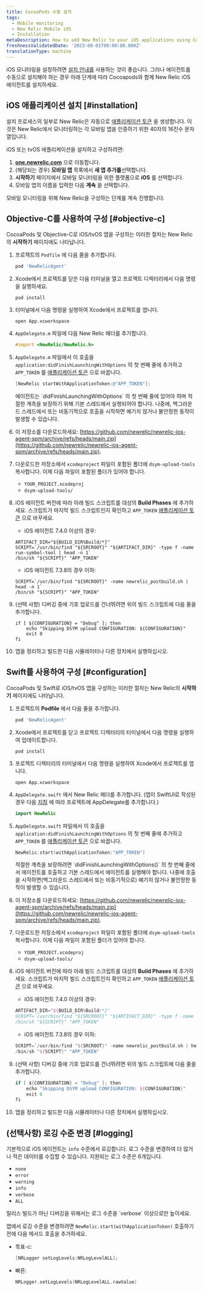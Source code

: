 ```yaml
---
title: CocoaPods 수동 설치
tags:
  - Mobile monitoring
  - New Relic Mobile iOS
  - Installation
metaDescription: How to add New Relic to your iOS applications using Cocoapods.
freshnessValidatedDate: '2023-08-01T00:00:00.000Z'
translationType: machine
---
```


iOS 모니터링을 설정하려면 [설치 안내를](https://onenr.io/0qwLv87gkj5) 사용하는 것이 좋습니다. 그러나 에이전트를 수동으로 설치해야 하는 경우 아래 단계에 따라 Cocoapods와 함께 New Relic iOS 에이전트를 설치하세요.

## iOS 애플리케이션 설치 [#installation]

설치 프로세스의 일부로 New Relic은 자동으로 [애플리케이션 토큰](/docs/mobile-apps/viewing-your-application-token) 을 생성합니다. 이것은 New Relic에서 모니터링하는 각 모바일 앱을 인증하기 위한 40자의 16진수 문자열입니다.

iOS 또는 tvOS 애플리케이션을 설치하고 구성하려면:

1. **[one.newrelic.com](https://one.newrelic.com/all-capabilities)** 으로 이동합니다.
2. (해당되는 경우) **모바일 앱** 목록에서 **새 앱 추가를**선택합니다.
3. **시작하기** 페이지에서 모바일 모니터링을 위한 플랫폼으로 **iOS** 를 선택합니다.
4. 모바일 앱의 이름을 입력한 다음 **계속** 을 선택합니다.

모바일 모니터링을 위해 New Relic을 구성하는 단계를 계속 진행합니다.

## Objective-C를 사용하여 구성 [#objective-c]

CocoaPods 및 Objective-C로 iOS/tvOS 앱을 구성하는 이러한 절차는 New Relic의 **시작하기** 페이지에도 나타납니다.

1. 프로젝트의 `Podfile` 에 다음 줄을 추가합니다.

   ```ruby
   pod 'NewRelicAgent'
   ```

2. Xcode에서 프로젝트를 닫은 다음 터미널을 열고 프로젝트 디렉터리에서 다음 명령을 실행하세요.

   ```shell
   pod install
   ```

3. 터미널에서 다음 명령을 실행하여 Xcode에서 프로젝트를 엽니다.

   ```shell
   open App.xcworkspace
   ```

4. `AppDelegate.m` 파일에 다음 New Relic 헤더를 추가합니다.

   ```objectivec
   #import <NewRelic/NewRelic.h>
   ```

5. `AppDelegate.m` 파일에서 이 호출을 `application:didFinishLaunchingWithOptions` 의 첫 번째 줄에 추가하고 `APP_TOKEN` 를 [애플리케이션 토큰](/docs/mobile-apps/viewing-your-application-token) 으로 바꿉니다.

   ```objectivec
   [NewRelic startWithApplicationToken:@"APP_TOKEN"];
   ```

   <Callout variant="important">
     에이전트는 `didFinishLaunchingWithOptions` 의 첫 번째 줄에 있어야 하며 적절한 계측을 보장하기 위해 기본 스레드에서 실행되어야 합니다. 나중에, 백그라운드 스레드에서 또는 비동기적으로 호출을 시작하면 예기치 않거나 불안정한 동작이 발생할 수 있습니다.
   </Callout>

6. 이 저장소를 다운로드하세요: [https://github.com/newrelic/newrelic-ios-agent-spm/archive/refs/heads/main.zip](https://github.com/newrelic/newrelic-ios-agent-spm/archive/refs/heads/main.zip).

7. 다운로드한 저장소에서 `xcodeproject` 파일이 포함된 폴더에 `dsym-upload-tools` 복사합니다. 이제 다음 파일이 포함된 폴더가 있어야 합니다.

   * `YOUR_PROJECT.xcodeproj`
   * `dsym-upload-tools/`

8. iOS 에이전트 버전에 따라 아래 빌드 스크립트를 대상의 **Build Phases** 에 추가하세요. 스크립트가 마지막 빌드 스크립트인지 확인하고 `APP_TOKEN` [애플리케이션 토큰](/docs/mobile-apps/viewing-your-application-token) 으로 바꾸세요.

   * iOS 에이전트 7.4.0 이상의 경우:

   ```shell
   ARTIFACT_DIR="${BUILD_DIR%Build/*}"
   SCRIPT=`/usr/bin/find "${SRCROOT}" "${ARTIFACT_DIR}" -type f -name run-symbol-tool | head -n 1`
   /bin/sh "${SCRIPT}" "APP_TOKEN"
   ```

   * iOS 에이전트 7.3.8의 경우 이하:

   ```shell
   SCRIPT=`/usr/bin/find "${SRCROOT}" -name newrelic_postbuild.sh | head -n 1`
   /bin/sh "${SCRIPT}" "APP_TOKEN"
   ```

9. (선택 사항) 디버깅 중에 기호 업로드를 건너뛰려면 위의 빌드 스크립트에 다음 줄을 추가합니다.

   ```shell
   if [ ${CONFIGURATION} = "Debug" ]; then
       echo "Skipping DSYM upload CONFIGURATION: ${CONFIGURATION}"
       exit 0
   fi
   ```

10. 앱을 정리하고 빌드한 다음 시뮬레이터나 다른 장치에서 실행하십시오.

## Swift를 사용하여 구성 [#configuration]

CocoaPods 및 Swift로 iOS/tvOS 앱을 구성하는 이러한 절차는 New Relic의 **시작하기** 페이지에도 나타납니다.

1. 프로젝트의 **Podfile** 에서 다음 줄을 추가합니다.

   ```ruby
   pod 'NewRelicAgent'
   ```

2. Xcode에서 프로젝트를 닫고 프로젝트 디렉터리의 터미널에서 다음 명령을 실행하여 업데이트합니다.

   ```shell
   pod install
   ```

3. 프로젝트 디렉터리의 터미널에서 다음 명령을 실행하여 Xcode에서 프로젝트를 엽니다.

   ```shell
   open App.xcworkspace
   ```

4. `AppDelegate.swift` 에서 New Relic 헤더를 추가합니다. (앱이 SwiftUI로 작성된 경우 다음 [지침](/docs/mobile-monitoring/new-relic-mobile-ios/troubleshoot/swiftui-appdelegate) 에 따라 프로젝트에 AppDelegate를 추가합니다.)

   ```swift
   import NewRelic
   ```

5. `AppDelegate.swift` 파일에서 이 호출을 `application:didFinishLaunchingWithOptions` 의 첫 번째 줄에 추가하고 `APP_TOKEN` 를 [애플리케이션 토큰](/docs/mobile-apps/viewing-your-application-token) 으로 바꿉니다.

   ```swift
   NewRelic.start(withApplicationToken:"APP_TOKEN")
   ```

   <Callout variant="important">
     적절한 계측을 보장하려면 `didFinishLaunchingWithOptions()` 의 첫 번째 줄에서 에이전트를 호출하고 기본 스레드에서 에이전트를 실행해야 합니다. 나중에 호출을 시작하면(백그라운드 스레드에서 또는 비동기적으로) 예기치 않거나 불안정한 동작이 발생할 수 있습니다.
   </Callout>

6. 이 저장소를 다운로드하세요: [https://github.com/newrelic/newrelic-ios-agent-spm/archive/refs/heads/main.zip](https://github.com/newrelic/newrelic-ios-agent-spm/archive/refs/heads/main.zip).

7. 다운로드한 저장소에서 `xcodeproject` 파일이 포함된 폴더에 `dsym-upload-tools` 복사합니다. 이제 다음 파일이 포함된 폴더가 있어야 합니다.

   * `YOUR_PROJECT.xcodeproj`
   * `dsym-upload-tools/`

8. iOS 에이전트 버전에 따라 아래 빌드 스크립트를 대상의 **Build Phases** 에 추가하세요. 스크립트가 마지막 빌드 스크립트인지 확인하고 `APP_TOKEN` [애플리케이션 토큰](/docs/mobile-apps/viewing-your-application-token) 으로 바꾸세요.

   * iOS 에이전트 7.4.0 이상의 경우:

   ```swift
   ARTIFACT_DIR="${BUILD_DIR%Build/*}"
   SCRIPT=`/usr/bin/find "${SRCROOT}" "${ARTIFACT_DIR}" -type f -name run-symbol-tool | head -n 1`
   /bin/sh "${SCRIPT}" "APP_TOKEN"
   ```

   * iOS 에이전트 7.3.8의 경우 이하:

   ```swift
   SCRIPT=`/usr/bin/find "${SRCROOT}" -name newrelic_postbuild.sh | head -n 1`
   /bin/sh "${SCRIPT}" "APP_TOKEN"
   ```

9. (선택 사항) 디버깅 중에 기호 업로드를 건너뛰려면 위의 빌드 스크립트에 다음 줄을 추가합니다.

   ```swift
   if [ ${CONFIGURATION} = "Debug" ]; then
       echo "Skipping DSYM upload CONFIGURATION: ${CONFIGURATION}"
       exit 0
   fi
   ```

10. 앱을 정리하고 빌드한 다음 시뮬레이터나 다른 장치에서 실행하십시오.

<InstallFeedback/>

## (선택사항) 로깅 수준 변경 [#logging]

기본적으로 iOS 에이전트는 `info` 수준에서 로깅합니다. 로그 수준을 변경하여 더 많거나 적은 데이터를 수집할 수 있습니다. 지원되는 로그 수준은 6개입니다.

* `none`
* `error`
* `warning`
* `info`
* `verbose`
* `ALL`

<Callout variant="important">
  릴리스 빌드가 아닌 디버깅을 위해서는 로그 수준을 `verbose` 이상으로만 높이세요.
</Callout>

앱에서 로깅 수준을 변경하려면 `NewRelic.start(withApplicationToken)` 호출하기 전에 다음 메서드 호출을 추가하세요.

* 목표-c:

  ```objectivec
  [NRLogger setLogLevels:NRLogLevelALL];
  ```

* 빠른:

  ```swift
  NRLogger.setLogLevels(NRLogLevelALL.rawValue)
  ```